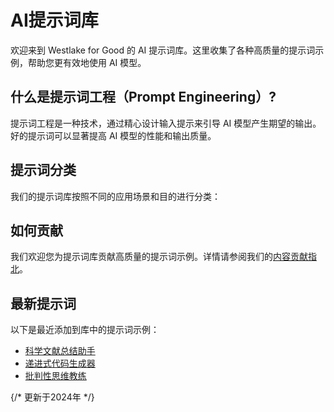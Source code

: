 
# AI提示词库

欢迎来到 Westlake for Good 的 AI 提示词库。这里收集了各种高质量的提示词示例，帮助您更有效地使用 AI 模型。

## 什么是提示词工程（Prompt Engineering）?

提示词工程是一种技术，通过精心设计输入提示来引导 AI 模型产生期望的输出。好的提示词可以显著提高 AI 模型的性能和输出质量。

## 提示词分类

我们的提示词库按照不同的应用场景和目的进行分类：

<div className="mt-8 grid gap-4 grid-cols-1 md:grid-cols-2">
  <Card
    title="对话类"
    description="用于增强与AI的对话质量的提示词"
    href="/prompts/conversation"
  />
  <Card
    title="写作类"
    description="帮助生成各类文本内容的提示词"
    href="/prompts/writing"
  />
  <Card
    title="推理类"
    description="增强AI逻辑推理能力的提示词"
    href="/prompts/reasoning"
  />
  <Card
    title="编程类"
    description="用于代码生成和编程辅助的提示词"
    href="/prompts/coding"
  />
  <Card
    title="创意类"
    description="促进创造性思维和内容生成的提示词"
    href="/prompts/creative"
  />
  <Card
    title="教育类"
    description="用于教学和学习场景的提示词"
    href="/prompts/education"
  />
</div>

## 如何贡献

我们欢迎您为提示词库贡献高质量的提示词示例。详情请参阅我们的[内容贡献指北](/contributing/content)。

## 最新提示词

以下是最近添加到库中的提示词示例：

- [科学文献总结助手](/prompts/writing/science-paper-summarizer)
- [递进式代码生成器](/prompts/coding/iterative-code-generator)
- [批判性思维教练](/prompts/reasoning/critical-thinking-coach)

{/* 更新于2024年 */} 